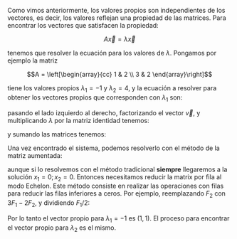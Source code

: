 Como vimos anteriormente, los valores propios son independientes de los vectores, es decir, los valores reflejan una propiedad de las matrices. Para encontrar los vectores que satisfacen la propiedad:

$$A \vec{x} = \lambda \vec{x}$$

tenemos que resolver la ecuación para los valores de $\lambda$. Pongamos por ejemplo la matriz

$$A = \left[\begin{array}{cc} 1 & 2 \\ 3 & 2 \end{array}\right]$$

tiene los valores propios $\lambda_1 = -1$ y $\lambda_2 = 4$, y la ecuación a resolver para obtener los vectores propios que corresponden con $\lambda_1$ son:

\begin{equation}
\left[\begin{array}{cc} 1 & 2 \\ 3 & 2 \end{array}\right] 
\left[\begin{array}{c} x_1 \\ x_2 \end{array} \right] =
-1 \left[\begin{array}{c} x_1 \\ x_2 \end{array} \right]
\end{equation}

pasando el lado izquierdo al derecho, factorizando el vector $\vec{v}$, y multiplicando $\lambda$ por la matriz identidad tenemos:

\begin{equation}
\left(
\left[\begin{array}{cc} 1 & 2 \\ 3 & 2 \end{array}\right] +
\left[\begin{array}{cc} 1 & 0 \\ 0 & 1 \end{array} \right] \right) \left[\begin{array}{c} x_1 \\ x_2 \end{array} \right] = \vec{0}
\end{equation}

y sumando las matrices tenemos:

\begin{equation}
\left[\begin{array}{cc} 1 + 1 & 2 \\ 3 & 2 + 1 \end{array}\right] \left[\begin{array}{c} x_1 \\ x_2 \end{array} \right] = \vec{0}
\end{equation}

Una vez encontrado el sistema, podemos resolverlo con el método de la matriz aumentada:

\begin{equation}
\left[ \begin{array}{cc|c}
2 & 2 & 0 \\
3 & 3 & 0
\end{array}\right] 
\begin{array}{c}
(F_1) \\ (F_2)
\end{array}
\end{equation}

aunque si lo resolvemos con el método tradicional **siempre** llegaremos a la solución $x_1 = 0; x_2 = 0$. Entonces necesitamos reducir la matrix por fila al modo Echelon. Este método consiste en realizar las operaciones con filas para reducir las filas inferiores a ceros. Por ejemplo, reemplazando $F_2$ con $3 F_1 - 2F_2$, y dividiendo $F_1/2$:

\begin{equation}
\left[ \begin{array}{cc|c}
1 & 1 & 0 \\
0 & 0 & 0
\end{array}\right] 
\begin{array}{c}
(F_3) \\ (F_4)
\end{array}
\end{equation}

Por lo tanto el vector propio para $\lambda_1 = -1$ es $(1, 1)$. El proceso para encontrar el vector propio para $\lambda_2$ es el mismo.


